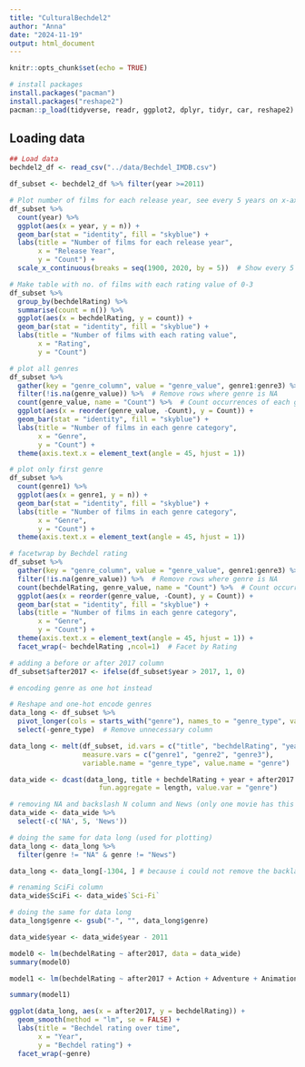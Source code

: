 ```yaml
---
title: "CulturalBechdel2"
author: "Anna"
date: "2024-11-19"
output: html_document
---
```


```r
knitr::opts_chunk$set(echo = TRUE)
```

```r
# install packages
install.packages("pacman")
install.packages("reshape2")
pacman::p_load(tidyverse, readr, ggplot2, dplyr, tidyr, car, reshape2)
```
## Loading data
```r
## Load data
bechdel2_df <- read_csv("../data/Bechdel_IMDB.csv")

df_subset <- bechdel2_df %>% filter(year >=2011)
```
```r
# Plot number of films for each release year, see every 5 years on x-axis for each data set
df_subset %>%
  count(year) %>%
  ggplot(aes(x = year, y = n)) +
  geom_bar(stat = "identity", fill = "skyblue") +
  labs(title = "Number of films for each release year",
       x = "Release Year",
       y = "Count") +
  scale_x_continuous(breaks = seq(1900, 2020, by = 5))  # Show every 5 years on x-axis

```

```r
# Make table with no. of films with each rating value of 0-3
df_subset %>% 
  group_by(bechdelRating) %>% 
  summarise(count = n()) %>% 
  ggplot(aes(x = bechdelRating, y = count)) +
  geom_bar(stat = "identity", fill = "skyblue") +
  labs(title = "Number of films with each rating value",
       x = "Rating",
       y = "Count")
```
```r
# plot all genres
df_subset %>%
  gather(key = "genre_column", value = "genre_value", genre1:genre3) %>%  # Gather all genre columns
  filter(!is.na(genre_value)) %>%  # Remove rows where genre is NA
  count(genre_value, name = "Count") %>%  # Count occurrences of each genre
  ggplot(aes(x = reorder(genre_value, -Count), y = Count)) +
  geom_bar(stat = "identity", fill = "skyblue") +
  labs(title = "Number of films in each genre category",
       x = "Genre",
       y = "Count") +
  theme(axis.text.x = element_text(angle = 45, hjust = 1))

# plot only first genre
df_subset %>%
  count(genre1) %>%
  ggplot(aes(x = genre1, y = n)) +
  geom_bar(stat = "identity", fill = "skyblue") +
  labs(title = "Number of films in each genre category",
       x = "Genre",
       y = "Count") +
  theme(axis.text.x = element_text(angle = 45, hjust = 1))

# facetwrap by Bechdel rating
df_subset %>%
  gather(key = "genre_column", value = "genre_value", genre1:genre3) %>%  # Gather all genre columns
  filter(!is.na(genre_value)) %>%  # Remove rows where genre is NA
  count(bechdelRating, genre_value, name = "Count") %>%  # Count occurrences of each genre
  ggplot(aes(x = reorder(genre_value, -Count), y = Count)) +
  geom_bar(stat = "identity", fill = "skyblue") +
  labs(title = "Number of films in each genre category",
       x = "Genre",
       y = "Count") +
  theme(axis.text.x = element_text(angle = 45, hjust = 1)) +
  facet_wrap(~ bechdelRating ,ncol=1)  # Facet by Rating

```
```r
# adding a before or after 2017 column
df_subset$after2017 <- ifelse(df_subset$year > 2017, 1, 0)

# encoding genre as one hot instead

# Reshape and one-hot encode genres
data_long <- df_subset %>%
  pivot_longer(cols = starts_with("genre"), names_to = "genre_type", values_to = "genre") %>%
  select(-genre_type)  # Remove unnecessary column

data_long <- melt(df_subset, id.vars = c("title", "bechdelRating", "year", "after2017"), 
                  measure.vars = c("genre1", "genre2", "genre3"),
                  variable.name = "genre_type", value.name = "genre")

data_wide <- dcast(data_long, title + bechdelRating + year + after2017 ~ genre, 
                      fun.aggregate = length, value.var = "genre")

# removing NA and backslash N column and News (only one movie has this genre)
data_wide <- data_wide %>% 
  select(-c('NA', 5, 'News'))

# doing the same for data long (used for plotting)
data_long <- data_long %>% 
  filter(genre != "NA" & genre != "News")

data_long <- data_long[-1304, ] # because i could not remove the backlash N value in other ways

# renaming SciFi column
data_wide$SciFi <- data_wide$`Sci-Fi`

# doing the same for data long
data_long$genre <- gsub("-", "", data_long$genre)

```

```r
data_wide$year <- data_wide$year - 2011
```


```r
model0 <- lm(bechdelRating ~ after2017, data = data_wide)
summary(model0)
```
```r

model1 <- lm(bechdelRating ~ after2017 + Action + Adventure + Animation + Biography + Comedy + Crime + Documentary + Drama + Family + Fantasy + History + Horror + Music + Musical + Mystery + Romance + SciFi + Sport + Thriller + War + Western, data = data_wide)

summary(model1)

```

```r
ggplot(data_long, aes(x = after2017, y = bechdelRating)) +
  geom_smooth(method = "lm", se = FALSE) +
  labs(title = "Bechdel rating over time",
       x = "Year",
       y = "Bechdel rating") +
  facet_wrap(~genre)
```

